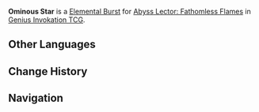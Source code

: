 {{Genius Invokation TCG Skill Infobox
|image      = Ominous Star Character Card Skill.png
|type       = Elemental Burst
|character  = Abyss Lector: Fathomless Flames
|element    = Pyro
|matching   = 4
|energy     = 2
|effect     = Deals 3 {{Color|Pyro DMG}}. Summons 1 '''[[Darkfire Furnace]]'''.<br><br>{{TCG Summon|Darkfire Furnace}}
|order      = 3
}}
'''Ominous Star''' is a [[Character Card Elemental Burst|Elemental Burst]] for [[Abyss Lector: Fathomless Flames (Character Card)|Abyss Lector: Fathomless Flames]] in [[Genius Invokation TCG]].

==Other Languages==
{{Other Languages
|en      = Ominous Star
|zhs     = 天陨预兆
|zhs_rm  = Tiānyǔn Yùzhào
|zht     = 天隕預兆
|zht_rm  = Tiānyǔn Yùzhào
|zh_tl   = Sky-Fallen Omen
|ja      = 天より降りし予兆
|ja_rm   = Ten yori Furishi Yochou
|ja_tl   = Sky-Fallen Omen
|ko      = 추락하는 징조
|ko_tl   = Falling Omen
|es      = Presagio astral
|es_tl   = Astral Omen
|fr      = Présage astral
|fr_tl   = Astral Omen
|ru      = Зловещая звезда
|ru_tl   = Ominous Star
|th      = Ominous Star
|vi      = Điềm Báo Sao Băng
|vi_tl   = 
|de      = Omen des Himmelstods
|de_tl   = Omen of the Sky's Death
|id      = Ominous Star
|pt      = Presságio Astral
|pt_tl   = 
|tr      = Uğursuz Yıldız
|tr_tl   = 
|it      = Stella nefasta
|it_tl   = 
}}

==Change History==
{{Change History|3.7}}

==Navigation==
{{Genius Invokation TCG Skill Navbox|Abyss Lector: Fathomless Flames}}